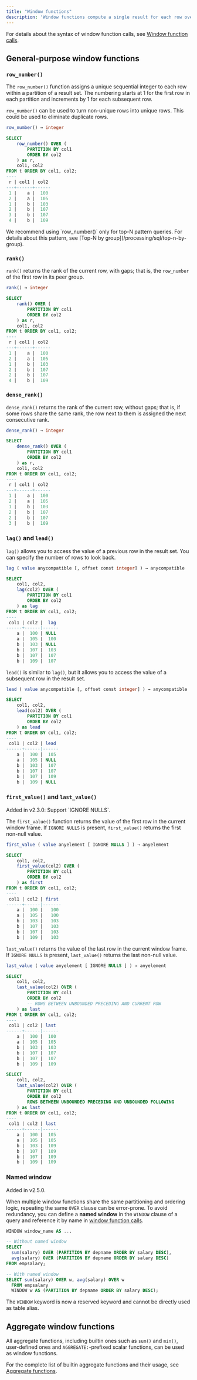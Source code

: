 ```yaml
---
title: "Window functions"
description: 'Window functions compute a single result for each row over a set of rows that are related to the current row (the "window").'
---
```


For details about the syntax of window function calls, see [Window function calls](/sql/query-syntax/value-exp#window-function-calls).

## General-purpose window functions

### `row_number()`

The `row_number()` function assigns a unique sequential integer to each row within a partition of a result set. The numbering starts at 1 for the first row in each partition and increments by 1 for each subsequent row.

`row_number()` can be used to turn non-unique rows into unique rows. This could be used to eliminate duplicate rows.

```sql Syntax
row_number() → integer
```

```sql Example
SELECT
    row_number() OVER (
        PARTITION BY col1
        ORDER BY col2
    ) as r,
    col1, col2
FROM t ORDER BY col1, col2;
----
 r | col1 | col2
---+------+------
 1 |    a |  100
 2 |    a |  105
 1 |    b |  103
 2 |    b |  107
 3 |    b |  107
 4 |    b |  109
```

<Note>
We recommend using `row_number()` only for top-N pattern queries. For details about this pattern, see [Top-N by group](/processing/sql/top-n-by-group).
</Note>

### `rank()`

`rank()` returns the rank of the current row, with gaps; that is, the `row_number` of the first row in its peer group.

```sql Syntax
rank() → integer
```

```sql Example
SELECT
    rank() OVER (
        PARTITION BY col1
        ORDER BY col2
    ) as r,
    col1, col2
FROM t ORDER BY col1, col2;
----
 r | col1 | col2
---+------+------
 1 |    a |  100
 2 |    a |  105
 1 |    b |  103
 2 |    b |  107
 2 |    b |  107
 4 |    b |  109
```

### `dense_rank()`

`dense_rank()` returns the rank of the current row, without gaps; that is, if some rows share the same rank, the row next to them is assigned the next consecutive rank.

```sql Syntax
dense_rank() → integer
```

```sql Example
SELECT
    dense_rank() OVER (
        PARTITION BY col1
        ORDER BY col2
    ) as r,
    col1, col2
FROM t ORDER BY col1, col2;
----
 r | col1 | col2
---+------+------
 1 |    a |  100
 2 |    a |  105
 1 |    b |  103
 2 |    b |  107
 2 |    b |  107
 3 |    b |  109
```

### `lag()` and `lead()`

`lag()` allows you to access the value of a previous row in the result set. You can specify the number of rows to look back.

```sql Syntax
lag ( value anycompatible [, offset const integer] ) → anycompatible
```

```sql Example
SELECT
    col1, col2,
    lag(col2) OVER (
        PARTITION BY col1
        ORDER BY col2
    ) as lag
FROM t ORDER BY col1, col2;
----
 col1 | col2 |  lag
------+------|------
    a |  100 | NULL
    a |  105 |  100
    b |  103 | NULL
    b |  107 |  103
    b |  107 |  107
    b |  109 |  107
```

`lead()` is similar to `lag()`, but it allows you to access the value of a subsequent row in the result set.

```sql Syntax
lead ( value anycompatible [, offset const integer] ) → anycompatible
```

```sql Example
SELECT
    col1, col2,
    lead(col2) OVER (
        PARTITION BY col1
        ORDER BY col2
    ) as lead
FROM t ORDER BY col1, col2;
----
 col1 | col2 | lead
------+------|------
    a |  100 |  105
    a |  105 | NULL
    b |  103 |  107
    b |  107 |  107
    b |  107 |  109
    b |  109 | NULL
```

### `first_value()` and `last_value()`

<Note>
Added in v2.3.0: Support `IGNORE NULLS`.
</Note>

The `first_value()` function returns the value of the first row in the current window frame. If `IGNORE NULLS` is present, `first_value()` returns the first non-null value.

```sql Syntax
first_value ( value anyelement [ IGNORE NULLS ] ) → anyelement
```

```sql Example
SELECT
    col1, col2,
    first_value(col2) OVER (
        PARTITION BY col1
        ORDER BY col2
    ) as first
FROM t ORDER BY col1, col2;
----
 col1 | col2 | first
------+------|-------
    a |  100 |   100
    a |  105 |   100
    b |  103 |   103
    b |  107 |   103
    b |  107 |   103
    b |  109 |   103
```

`last_value()` returns the value of the last row in the current window frame. If `IGNORE NULLS` is present, `last_value()` returns the last non-null value.

```sql Syntax
last_value ( value anyelement [ IGNORE NULLS ] ) → anyelement
```

```sql Example
SELECT
    col1, col2,
    last_value(col2) OVER (
        PARTITION BY col1
        ORDER BY col2
        -- ROWS BETWEEN UNBOUNDED PRECEDING AND CURRENT ROW
    ) as last
FROM t ORDER BY col1, col2;
----
 col1 | col2 | last
------+------|------
    a |  100 |  100
    a |  105 |  105
    b |  103 |  103
    b |  107 |  107
    b |  107 |  107
    b |  109 |  109
```

```sql Example
SELECT
    col1, col2,
    last_value(col2) OVER (
        PARTITION BY col1
        ORDER BY col2
        ROWS BETWEEN UNBOUNDED PRECEDING AND UNBOUNDED FOLLOWING
    ) as last
FROM t ORDER BY col1, col2;
----
 col1 | col2 | last
------+------|------
    a |  100 |  105
    a |  105 |  105
    b |  103 |  109
    b |  107 |  109
    b |  107 |  109
    b |  109 |  109
```

### Named window

<Note>
Added in v2.5.0.
</Note>

When multiple window functions share the same partitioning and ordering logic, repeating the same `OVER` clause can be error-prone. To avoid redundancy, you can define a **named window** in the `WINDOW` clause of a query and reference it by name in [window function calls](/sql/query-syntax/value-exp#window-function-calls).

```sql Syntax
WINDOW window_name AS ...
```

```sql Example
-- Without named window
SELECT
  sum(salary) OVER (PARTITION BY depname ORDER BY salary DESC),
  avg(salary) OVER (PARTITION BY depname ORDER BY salary DESC)
FROM empsalary;

-- With named window
SELECT sum(salary) OVER w, avg(salary) OVER w
  FROM empsalary
  WINDOW w AS (PARTITION BY depname ORDER BY salary DESC);
```

The `WINDOW` keyword is now a reserved keyword and cannot be directly used as table alias.

## Aggregate window functions

All aggregate functions, including builtin ones such as `sum()` and `min()`, user-defined ones and `AGGREGATE:`-prefixed scalar functions, can be used as window functions.

For the complete list of builtin aggregate functions and their usage, see [Aggregate functions](/sql/functions/aggregate).
